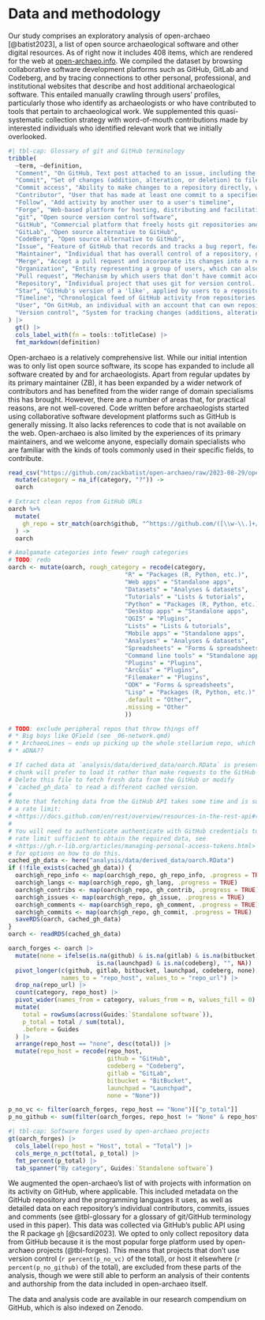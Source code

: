 # Data and methodology

<!--
* open-archaeo
* GitHub API
* Indicate how much is on GitHub or elsewhere
  -->

<!-- TODO: snappier title? Maybe incorporating 'open-archaeo'? -->

Our study comprises an exploratory analysis of open-archaeo [@batist2023], a list of open source archaeological software and other digital resources.
As of right now it includes <!-- TODO: encode -->408 items, which are rendered for the web at [open-archaeo.info](open-archaeo.info).
We compiled the dataset by browsing collaborative software development platforms such as GitHub, GitLab and Codeberg, and by tracing connections to other personal, professional, and institutional websites that describe and host additional archaeological software.
This entailed manually crawling through users' profiles, particularly those who identify as archaeologists or who have contributed to tools that pertain to archaeological work.
We supplemented this quasi-systematic collection strategy with word-of-mouth contributions made by interested individuals who identified relevant work that we initially overlooked.

```r
#| tbl-cap: Glossary of git and GitHub terminology
tribble(
  ~term, ~definition,
  "Comment", "On GitHub, Text post attached to an issue, including the first one that describes the issue",
  "Commit", "Set of changes (addition, alteration, or deletion) to files in a repository that has been recorded by git as one entry in its log",
  "Commit access", "Ability to make changes to a repository directly, without making a pull request",
  "Contributor", "User that has made at least one commit to a specified repository",
  "Follow", "Add activity by another user to a user's timeline",
  "Forge", "Web-based platform for hosting, distributing and facilitating collaboration on version controlled computer code, e.g. GitHub, GitLab, Codeberg",
  "git", "Open source version control software",
  "GitHub", "Commercial platform that freely hosts git repositories and provides extended collaboration and social networking features, such as pull requests, issues and stars",
  "GitLab", "Open source alternative to GitHub",
  "CodeBerg", "Open source alternative to GitHub",
  "Issue", "Feature of GitHub that records and tracks a bug report, feature request or other suggestion in a repository",
  "Maintainer", "Individual that has overall control of a repository, generally assumed to be its primary contributor. Repositories can have multiple users with commit access in addition to the maintainer.",
  "Merge", "Accept a pull request and incorporate its changes into a repository.",
  "Organization", "Entity representing a group of users, which can also own repositories",
  "Pull request", "Mechanism by which users that don't have commit access to a repository can contribute to it. The repository's maintainer or another user with commit access must decide whether to merge (accept) the changes, or decline them.",
  "Repository", "Individual project that uses git for version control. Can include a mix of different types of files.",
  "Star", "GitHub's version of a 'like', applied by users to a repository.",
  "Timeline", "Chronological feed of GitHub activity from repositories a user has starred and other users they follow. Also includes repositories that a user is not following if they are 'trending' or determined relevant by GitHub's algorithm.",
  "User", "On GitHub, an individual with an account that can own repositories",
  "Version control", "System for tracking changes (additions, alterations, or deletions) in a set of files, typically but not exclusively computer code"
) |>
  gt() |>
  cols_label_with(fn = tools::toTitleCase) |>
  fmt_markdown(definition)
```


<!-- TODO:
* Introduce git, GitHub, etc. and describe briefly how they work for non-users
-->

Open-archaeo is a relatively comprehensive list.
While our initial intention was to only list open source software, its scope has expanded to include all software created by and for archaeologists.
Apart from regular updates by its primary maintainer (ZB), it has been expanded by a wider network of contributors and has benefited from the wider range of domain specialisms this has brought.
However, there are a number of areas that, for practical reasons, are not well-covered.
<!-- TODO: next three sentences are a bit repeatative, can we more concisely state what OA doesn't cover well? -->
Code written before archaeologists started using collaborative software development platforms such as GitHub is generally missing.
It also lacks references to code that is not available on the web.
Open-archaeo is also limited by the experiences of its primary maintainers, and we welcome anyone, especially domain specialists who are familiar with the kinds of tools commonly used in their specific fields, to contribute.

```r
read_csv("https://github.com/zackbatist/open-archaeo/raw/2023-08-29/open-archaeo.csv") %>%
  mutate(category = na_if(category, "?")) ->
  oarch

# Extract clean repos from GitHub URLs
oarch %>%
  mutate(
    gh_repo = str_match(oarch$github, "^https://github.com/([\\w-\\.]+/[\\w-\\.]+)/?.*?$")[,2]
  ) ->
  oarch

# Amalgamate categories into fewer rough categories
# TODO: redo
oarch <- mutate(oarch, rough_category = recode(category,
                                 "R" = "Packages (R, Python, etc.)",
                                 "Web apps" = "Standalone apps",
                                 "Datasets" = "Analyses & datasets",
                                 "Tutorials" = "Lists & tutorials",
                                 "Python" = "Packages (R, Python, etc.)",
                                 "Desktop apps" = "Standalone apps",
                                 "QGIS" = "Plugins",
                                 "Lists" = "Lists & tutorials",
                                 "Mobile apps" = "Standalone apps",
                                 "Analyses" = "Analyses & datasets",
                                 "Spreadsheets" = "Forms & spreadsheets",
                                 "Command line tools" = "Standalone apps",
                                 "Plugins" = "Plugins",
                                 "ArcGis" = "Plugins",
                                 "Filemaker" = "Plugins",
                                 "ODK" = "Forms & spreadsheets",
                                 "Lisp" = "Packages (R, Python, etc.)",
                                 .default = "Other",
                                 .missing = "Other"
                                 ))

# TODO: exclude peripheral repos that throw things off
# * Big boys like QField (see _06-network.qmd)
# * ArchaeoLines – ends up picking up the whole stellarium repo, which is huge
# * aDNA??
```

```r
# If cached data at `analysis/data/derived_data/oarch.RData` is present, this
# chunk will prefer to load it rather than make requests to the GitHub API.
# Delete this file to fetch fresh data from the GitHub or modify 
# `cached_gh_data` to read a different cached version.
#
# Note that fetching data from the GitHub API takes some time and is subject to
# a rate limit:
# <https://docs.github.com/en/rest/overview/resources-in-the-rest-api#rate-limiting>
#
# You will need to authenticate authenticate with GitHub credentials to get a
# rate limit sufficient to obtain the required data, see 
# <https://gh.r-lib.org/articles/managing-personal-access-tokens.html>
# for options on how to do this.
cached_gh_data <- here("analysis/data/derived_data/oarch.RData")
if (!file_exists(cached_gh_data)) {
  oarch$gh_repo_info <- map(oarch$gh_repo, gh_repo_info, .progress = TRUE)
  oarch$gh_langs <- map(oarch$gh_repo, gh_lang, .progress = TRUE)
  oarch$gh_contribs <- map(oarch$gh_repo, gh_contrib, .progress = TRUE)
  oarch$gh_issues <- map(oarch$gh_repo, gh_issue, .progress = TRUE)
  oarch$gh_comments <- map(oarch$gh_repo, gh_comment, .progress = TRUE)
  oarch$gh_commits <- map(oarch$gh_repo, gh_commit, .progress = TRUE)
  saveRDS(oarch, cached_gh_data)
}
oarch <- readRDS(cached_gh_data)
```

```r
oarch_forges <- oarch |>
  mutate(none = ifelse(is.na(github) & is.na(gitlab) & is.na(bitbucket) &
                         is.na(launchpad) & is.na(codeberg), "", NA)) |>
  pivot_longer(c(github, gitlab, bitbucket, launchpad, codeberg, none),
               names_to = "repo_host", values_to = "repo_url") |>
  drop_na(repo_url) |>
  count(category, repo_host) |>
  pivot_wider(names_from = category, values_from = n, values_fill = 0) |>
  mutate(
    total = rowSums(across(Guides:`Standalone software`)), 
    p_total = total / sum(total),
    .before = Guides
  ) |>
  arrange(repo_host == "none", desc(total)) |>
  mutate(repo_host = recode(repo_host,
                            github = "GitHub",
                            codeberg = "Codeberg",
                            gitlab = "GitLab",
                            bitbucket = "BitBucket",
                            launchpad = "Launchpad",
                            none = "None"))

p_no_vc <- filter(oarch_forges, repo_host == "None")[["p_total"]]
p_no_github <- sum(filter(oarch_forges, repo_host != "None" & repo_host != "GitHub")$p_total)
```

```r
#| tbl-cap: Software forges used by open-archaeo projects
gt(oarch_forges) |>
  cols_label(repo_host = "Host", total = "Total") |>
  cols_merge_n_pct(total, p_total) |>
  fmt_percent(p_total) |>
  tab_spanner("By category", Guides:`Standalone software`)
```

We augmented the open-archaeo's list of with projects with information on its activity on GitHub, where applicable.
This included metadata on the GitHub repository and the programming languages it uses, as well as detailed data on each repository's individual contributors, commits, issues and comments (see @tbl-glossary for a glossary of git/GitHub terminology used in this paper).
This data was collected via GitHub's public API using the R package `gh` [@csardi2023].
We opted to only collect repository data from GitHub because it is the most popular forge platform used by open-archaeo projects (@tbl-forges).
This means that projects that don't use version control (`r percent(p_no_vc)` of the total), or host it elsewhere (`r percent(p_no_github)` of the total), are excluded from these parts of the analysis, though we were still able to perform an analysis of their contents and authorship from the data included in open-archaeo itself.

<!-- TODO: add something on EDA and network analysis methodology -->

The data and analysis code are available in our research compendium on GitHub, which is also indexed on Zenodo.
